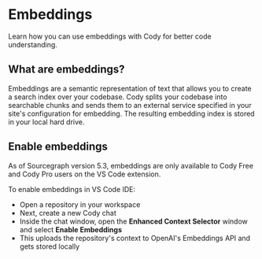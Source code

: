 # Embeddings

<p className="subtitle">Learn how you can use embeddings with Cody for better code understanding.</p>

## What are embeddings?

Embeddings are a semantic representation of text that allows you to create a search index over your codebase. Cody splits your codebase into searchable chunks and sends them to an external service specified in your site's configuration for embedding. The resulting embedding index is stored in your local hard drive.

## Enable embeddings

<Callout type= "info">As of Sourcegraph version 5.3, embeddings are only available to Cody Free and Cody Pro users on the VS Code extension.</Callout>

To enable embeddings in VS Code IDE:

- Open a repository in your workspace
- Next, create a new Cody chat
- Inside the chat window, open the **Enhanced Context Selector** window and select **Enable Embeddings**
- This uploads the repository's context to OpenAI's Embeddings API and gets stored locally
